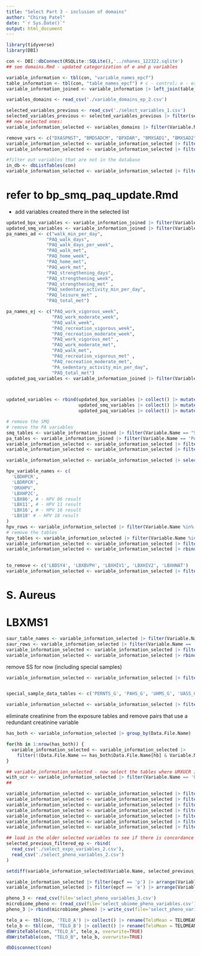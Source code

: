 ```yaml
---
title: "Select Part 3 - inclusion of domains"
author: "Chirag Patel"
date: "`r Sys.Date()`"
output: html_document
---
```



```r
library(tidyverse) 
library(DBI)
```

```r
con <- DBI::dbConnect(RSQLite::SQLite(),'../nhanes_122322.sqlite')
## see domains.Rmd - updated categorization of e and p variables

variable_information <- tbl(con, "variable_names_epcf")
table_information <- tbl(con, "table_names_epcf") # c - control; e - exposure, f-filter; p - phenotype
variable_information_joined <- variable_information |> left_join(table_information |> select(Data.File.Name , epcf), by="Data.File.Name")

variables_domains <- read_csv('./variable_domains_ep_2.csv')
```



```r
selected_variables_previous <- read_csv('./select_variables_1.csv')
selected_variables_previous <- selected_variables_previous |> filter(select == 1)
## new selected ones:
variable_information_selected <- variables_domains |> filter(Variable.Name %in% selected_variables_previous$Variable.Name)
```

```r
remove_vars <- c("DXASPNST", "BMDSADCM", "BPXDAR", "BMXSAD1", "BMXSAD2", "BMXSAD3", "BMXSAD4", "HIQ065" , "BPXDI1", "BPXDI2", "BPXDI3", "BPXDI4", "BPXSY1", "BPXSY2", "BPXSY3", "BPXSAR", "LBDSELSI", "LBDSY3", "LBDSY4")
variable_information_selected <- variable_information_selected |> filter(!(Variable.Name %in% remove_vars))
variable_information_selected <- variable_information_selected |> filter(!(Variable.Name == 'URXUCR' & epcf == 'e'))
```


```r
#filter out variables that are not in the database
in_db <- dbListTables(con)
variable_information_selected <- variable_information_selected |> filter(Data.File.Name %in% in_db)
```

#  refer to bp_smq_paq_update.Rmd
- add variables created there in the selected list

```r
updated_bpx_variables <- variable_information_joined |> filter(Variable.Name == "MSYSTOLIC" | Variable.Name == "MDIASTOLIC")
updated_smq_variables <- variable_information_joined |> filter(Variable.Name == "SMQ_current_ever_never"  | Variable.Name ==  "SMQ_how_long_since_quit_years") 
pa_names_ad <- c("walk_min_per_day", 
               "PAQ_walk_days",
               "PAQ_walk_days_per_week", 
               "PAQ_walk_met",
               "PAQ_home_week", 
               "PAQ_home_met",
               "PAQ_work_met",
               "PAQ_strengthening_days",
               "PAQ_strengthening_week", 
               "PAQ_strengthening_met" ,
               "PAQ_sedentary_activity_min_per_day",
               "PAQ_leisure_met" , 
               "PAQ_total_met")

pa_names_ej <- c("PAQ_work_vigorous_week",
                 "PAQ_work_moderate_week",
                 "PAQ_walk_week",
                 "PAQ_recreation_vigorous_week",
                 "PAQ_recreation_moderate_week",
                 "PAQ_work_vigorous_met" ,
                 "PAQ_work_moderate_met",
                 "PAQ_walk_met",
                 "PAQ_recreation_vigorous_met" ,
                 "PAQ_recreation_moderate_met",
                 "PA_sedentary_activity_min_per_day",
                 "PAQ_total_met")
updated_paq_variables <- variable_information_joined |> filter(Variable.Name %in% c(pa_names_ad, pa_names_ej))



updated_variables <- rbind(updated_bpx_variables |> collect() |> mutate(varname=Variable.Name, category='blood pressure', subcategory=NA),
                           updated_smq_variables |> collect() |> mutate(varname=Variable.Name, category="smoking", subcategory="smoking behavior"), 
                           updated_paq_variables |> collect() |> mutate(varname=Variable.Name, category='physical activity', subcategory=NA)) 

# remove the SMQ 
# remove the PA variables
smq_tables <- variable_information_joined |> filter(Variable.Name == "SMQ_current_ever_never") |> pull(Data.File.Name) |> unique()
pa_tables <- variable_information_joined |> filter(Variable.Name == 'PAQ_total_met' ) |> pull(Data.File.Name) |> unique()
variable_information_selected <- variable_information_selected |> filter(!(Data.File.Name %in% smq_tables))
variable_information_selected <- variable_information_selected |> filter(!(Data.File.Name %in% pa_tables))

variable_information_selected <- variable_information_selected |> select(-series) |> rbind(updated_variables)
```


```r
hpv_variable_names <- c(
  'LBDHPCR',
  'LBDRPCR',
  'ORXHPV',
  'LBXHP2C',
  'LBX06', # - HPV 06 result
  'LBX11', # - HPV 11 result
  'LBX16', # - HPV 16 result
  'LBX18' # - HPV 18 result
)
hpv_rows <- variable_information_selected |> filter(Variable.Name %in% hpv_variable_names)
# remove the tables 
hpv_tables <- variable_information_selected |> filter(Variable.Name %in% hpv_variable_names) %>% pull(Data.File.Name)
variable_information_selected <- variable_information_selected |> filter(!(Data.File.Name %in% hpv_tables))
variable_information_selected <- variable_information_selected |> rbind(hpv_rows)
  
```

```r
to_remove <- c('LBDSY4', 'LBXBVPH', 'LBXHIV1', 'LBXHIV2', 'LBXHNAT')
variable_information_selected <- variable_information_selected |> filter(!(Variable.Name %in% to_remove))
```

# S. Aureus
# LBXMS1
```r
saur_table_names <- variable_information_selected |> filter(Variable.Name == 'LBXMS1') |> pull(Data.File.Name) |> unique()
saur_rows <- variable_information_selected |> filter(Variable.Name == 'LBXMS1')
variable_information_selected <- variable_information_selected |> filter(!(Data.File.Name %in% saur_table_names))
variable_information_selected <- variable_information_selected |> rbind(saur_rows)

```

remove SS for now (including special samples)
```r
variable_information_selected <- variable_information_selected |> filter(!grepl('^SS', Data.File.Name))


special_sample_data_tables <- c('PERNTS_G', 'PAHS_G', 'UHMS_G', 'UASS_G', 'AMDGDS_H', 'ALDS_H', 'UTASS_H', 'UASS_H', 'ETHOXS_H', 'FORMAS_H', 'HCAAS_H', 'PERNTS_H', 'PAHS_H', 'VNAS_H', 'UVOCS_H', 'VOCWBS_H', 'UTASS_I', 'UCOTS_I', 'UMS_I', 'PERNTS_I', 'PAHS_I', 'UASS_I', 'UVOCS_I', 'VOCWBS_I') 

variable_information_selected <- variable_information_selected |> filter(!(Data.File.Name %in% special_sample_data_tables))
```

eliminate creatinine from the exposure tables and remove pairs that use a redundant creatinine variable

```r
has_both <- variable_information_selected |> group_by(Data.File.Name) |> summarise(has_e_p=any(epcf=='p') & any(epcf=='e')) |> filter(has_e_p == T)

for(hb in 1:nrow(has_both)) {
  variable_information_selected <- variable_information_selected |> 
    filter(!(Data.File.Name == has_both$Data.File.Name[hb] & Variable.Name == 'URXUCR'))
}

## variable_information_selected - now select the tables where URXUCR is present at maximum as the p variable of choice
with_ucr <- variable_information_selected |> filter(Variable.Name == 'URXUCR') |> group_by(Data.File.Name)  ## 
## 

variable_information_selected <- variable_information_selected |> filter(!(Variable.Name == 'URXUCR' & Data.File.Name == 'L06UIO_B'))
variable_information_selected <- variable_information_selected |> filter(!(Variable.Name == 'URXUCR' & Data.File.Name == 'L06UIO_C'))
variable_information_selected <- variable_information_selected |> filter(!(Variable.Name == 'URXUCR' & Data.File.Name == 'UIO_D'))
variable_information_selected <- variable_information_selected |> filter(!(Variable.Name == 'URXUCR' & Data.File.Name == 'UIO_E'))
variable_information_selected <- variable_information_selected |> filter(!(Variable.Name == 'URXUCR' & Data.File.Name == 'UIO_F'))
variable_information_selected <- variable_information_selected |> filter(!(Variable.Name == 'URXUCR' & Data.File.Name == 'UIO_G'))
variable_information_selected <- variable_information_selected |> filter(!(Variable.Name == 'URXUCR' & Data.File.Name == 'UIO_H')) 

```

```r
## load in the older selected variables to see if there is concordance
selected_previous_filtered_ep <- rbind(
  read_csv('./select_expo_variables_2.csv'),
  read_csv('./select_pheno_variables_2.csv')
)

setdiff(variable_information_selected$Variable.Name, selected_previous_filtered_ep$Variable.Name)
```

```r
variable_information_selected |> filter(epcf == 'p') |> arrange(Variable.Name) |> write_csv(file="select_pheno_variables_3.csv")
variable_information_selected |> filter(epcf == 'e') |> arrange(Variable.Name) |> write_csv(file="select_expo_variables_3.csv")
```

```r
pheno_3 <- read_csv(file='select_pheno_variables_3.csv') 
microbiome_pheno <- (read_csv(file='select_ubiome_pheno_variables.csv')) |> mutate(varname = Variable.Name, epcf = 'p', category='microbiome diversity', subcategory=NA)
pheno_3 |> rbind(microbiome_pheno) |> write_csv(file='select_pheno_variables_3.csv')


```
```r
telo_a <- tbl(con, 'TELO_A') |> collect() |> rename(TeloMean = TELOMEAN, TeloStd = TELOSTD)
telo_b <- tbl(con, 'TELO_B') |> collect() |> rename(TeloMean = TELOMEAN, TeloStd = TELOSTD)
dbWriteTable(con, "TELO_A", telo_a, overwrite=TRUE)
dbWriteTable(con, "TELO_B", telo_b, overwrite=TRUE)

dbDisconnect(con)

```

```r

```